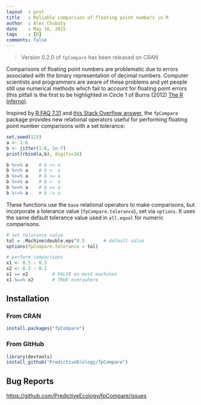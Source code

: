 ```yaml
---
layout  : post
title   : Reliable comparison of floating point numbers in R
author  : Alex Chubaty
date    : May 16, 2015
tags    : [R]
comments: false
---
```

> Version 0.2.0 of `fpCompare` has been released on CRAN

Comparisons of floating point numbers are problematic due to errors associated with the binary representation of decimal numbers.
Computer scientists and programmers are aware of these problems and yet people still use numerical methods which fail to account for floating point errors (this pitfall is the first to be highlighted in Circle 1 of Burns (2012) [The R Inferno](https://www.burns-stat.com/pages/Tutor/R_inferno.pdf)).

Inspired by [R FAQ 7.31](https://cran.r-project.org/doc/FAQ/R-FAQ.html#Why-doesn_0027t-R-think-these-numbers-are-equal_003f) and [this Stack Overflow answer](https://stackoverflow.com/a/2769618/1380598), the `fpCompare` package provides new relational operators useful for performing floating point number comparisons with a set tolerance:

```r
set.seed(123)
a <- 1:6
b <- jitter(1:6, 1e-7)
print(rbind(a,b), digits=16)

b %<=% a    # b <= a 
b %<<% a    # b <  a
b %>=% a    # b >= a 
b %>>% a    # b >  a
b %==% a    # b == a
b %!=% a    # b != a 
```

These functions use the `base` relational operators to make comparisons, but incorporate a tolerance value (`fpCompare.tolerance`), set via `options`.
It uses the same default tolerance value used in `all.equal` for numeric comparisons.

```r
# set telorance value
tol = .Machine$double.eps^0.5       # default value
options(fpCompare.tolerance = tol)

# perform comparisons
x1 <- 0.5 - 0.3
x2 <- 0.3 - 0.1
x1 == x2         # FALSE on most machines
x1 %==% x2       # TRUE everywhere
```

## Installation

### From CRAN

```r
install.packages("fpCompare")
```

### From GitHub

```r
library(devtools)
install_github("PredictiveEcology/fpCompare")
```

## Bug Reports

[https://github.com/PredictiveEcology/fpCompare/issues](https://github.com/PredictiveEcology/fpCompare/issues)
